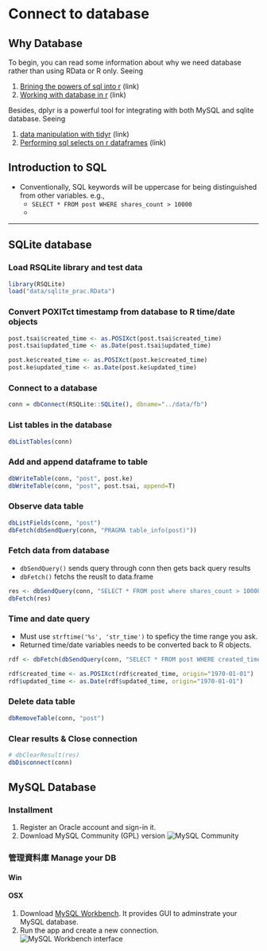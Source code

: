 # Connect to database

## Why Database
To begin, you can read some information about why we need database rather than using RData or R only. Seeing 

1. [Brining the powers of sql into r](https://datascienceplus.com/bringing-the-powers-of-sql-into-r/) (link)
2. [Working with database in r](https://www.r-bloggers.com/working-with-databases-in-r/) (link)

Besides, dplyr is a powerful tool for integrating with both MySQL and sqlite database. Seeing 

1. [data manipulation with tidyr](https://datascienceplus.com/data-manipulation-with-tidyr/) (link)
2. [Performing sql selects on r dataframes](https://datascienceplus.com/performing-sql-selects-on-r-data-frames/) (link)

## Introduction to SQL
* Conventionally, SQL keywords will be uppercase for being distinguished from other variables. e.g., 
  * `SELECT * FROM post WHERE shares_count > 10000`
  * 

--------------------------------------------------------------------------------
## SQLite database

### Load RSQLite library and test data
```r
library(RSQLite)
load("data/sqlite_prac.RData")
```

### Convert POXITct timestamp from database to R time/date objects
```r
post.tsai$created_time <- as.POSIXct(post.tsai$created_time)
post.tsai$updated_time <- as.Date(post.tsai$updated_time)

post.ke$created_time <- as.POSIXct(post.ke$created_time)
post.ke$updated_time <- as.Date(post.ke$updated_time)
```

### Connect to a database
```r
conn = dbConnect(RSQLite::SQLite(), dbname="../data/fb")
```

### List tables in the database
```r
dbListTables(conn)
```
### Add and append dataframe to table
```r
dbWriteTable(conn, "post", post.ke)
dbWriteTable(conn, "post", post.tsai, append=T)
```
### Observe data table
```r
dbListFields(conn, "post")
dbFetch(dbSendQuery(conn, "PRAGMA table_info(post)"))
```

### Fetch data from database
* `dbSendQuery()` sends query through conn then gets back query results
* `dbFetch()` fetchs the reuslt to data.frame
```r
res <- dbSendQuery(conn, "SELECT * FROM post where shares_count > 10000")
dbFetch(res)
```

### Time and date query
* Must use `strftime('%s', 'str_time')`  to speficy the time range you ask.
* Returned time/date variables needs to be converted back to R objects.
```r
rdf <- dbFetch(dbSendQuery(conn, "SELECT * FROM post WHERE created_time BETWEEN strftime('%s', '2016-08-01 00:00:00') AND strftime('%s', '2016-09-01 00:00:00')"))

rdf$created_time <- as.POSIXct(rdf$created_time, origin="1970-01-01")
rdf$updated_time <- as.Date(rdf$updated_time, origin="1970-01-01")
```

### Delete data table
```r
dbRemoveTable(conn, "post")
```

### Clear results & Close connection
```r
# dbClearResult(res)
dbDisconnect(conn)
```


## MySQL Database
### Installment
1. Register an Oracle account and sign-in it.
2. Download MySQL Community (GPL) version
![MySQL Community](fig/mysql/01.png)

### 管理資料庫 Manage your DB
#### Win
#### OSX
1. Download [MySQL Workbench](https://www.mysql.com/products/workbench/). It provides GUI to adminstrate your MySQL database.
2. Run the app and create a new connection.
![MySQL Workbench interface](fig/mysql/02.png)
